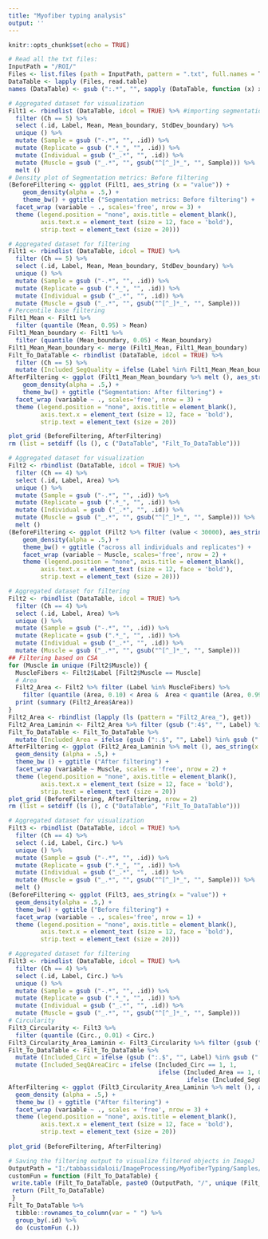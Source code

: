 ---
title: "Myofiber typing analysis"
output: ''
---

```{r setup, include=FALSE}
knitr::opts_chunk$set(echo = TRUE)
```

```{r readDataset}
# Read all the txt files:
InputPath = "/ROI/"
Files <- list.files (path = InputPath, pattern = ".txt", full.names = T)
DataTable <- lapply (Files, read.table)
names (DataTable) <- gsub (":.*", "", sapply (DataTable, function (x) x[1, 1]))
```

```{r, Filt1_segmentationMetrics_denPlot}
# Aggregated dataset for visualization
Filt1 <- rbindlist (DataTable, idcol = TRUE) %>% #importing segmentation quality data
  filter (Ch == 5) %>%
  select (.id, Label, Mean, Mean_boundary, StdDev_boundary) %>%
  unique () %>%
  mutate (Sample = gsub ("-.*", "", .id)) %>%
  mutate (Replicate = gsub (".*_", "", .id)) %>%
  mutate (Individual = gsub ("_.*", "", .id)) %>%
  mutate (Muscle = gsub ("_.*", "", gsub("^[^_]*_", "", Sample))) %>%
  melt ()
# Density plot of Segmentation metrics: Before filtering
(BeforeFiltering <- ggplot (Filt1, aes_string (x = "value")) +
    geom_density(alpha = .5,) +
    theme_bw() + ggtitle ("Segmentation metrics: Before filtering") +
  facet_wrap (variable ~ ., scales='free', nrow = 3) +
  theme (legend.position = "none", axis.title = element_blank(), 
         axis.text.x = element_text (size = 12, face = 'bold'), 
         strip.text = element_text (size = 20)))
```

```{r, Filt1_segmentationMetrics_filtering}
# Aggregated dataset for filtering
Filt1 <- rbindlist (DataTable, idcol = TRUE) %>% 
  filter (Ch == 5) %>%
  select (.id, Label, Mean, Mean_boundary, StdDev_boundary) %>%
  unique () %>%
  mutate (Sample = gsub ("-.*", "", .id)) %>%
  mutate (Replicate = gsub (".*_", "", .id)) %>%
  mutate (Individual = gsub ("_.*", "", .id)) %>%
  mutate (Muscle = gsub ("_.*", "", gsub("^[^_]*_", "", Sample))) 
# Percentile base filtering
Filt1_Mean <- Filt1 %>%
  filter (quantile (Mean, 0.95) > Mean) 
Filt1_Mean_boundary <- Filt1 %>%
  filter (quantile (Mean_boundary, 0.05) < Mean_boundary) 
Filt1_Mean_Mean_boundary <- merge (Filt1_Mean, Filt1_Mean_boundary)
Filt_To_DataTable <- rbindlist (DataTable, idcol = TRUE) %>% 
  filter (Ch == 5) %>% 
  mutate (Included_SegQuality = ifelse (Label %in% Filt1_Mean_Mean_boundary$Label, 1, 0))
AfterFiltering <- ggplot (Filt1_Mean_Mean_boundary %>% melt (), aes_string(x = "value")) +
    geom_density(alpha = .5,) +
    theme_bw() + ggtitle ("Segmentation: After filtering") +
  facet_wrap (variable ~ ., scales='free', nrow = 3) +
  theme (legend.position = "none", axis.title = element_blank(), 
         axis.text.x = element_text (size = 12, face = 'bold'), 
         strip.text = element_text (size = 20))

plot_grid (BeforeFiltering, AfterFiltering)
rm (list = setdiff (ls (), c ("DataTable", "Filt_To_DataTable")))
```


```{r Filt2_CSA_denPlot}
# Aggregated dataset for visualization
Filt2 <- rbindlist (DataTable, idcol = TRUE) %>% 
  filter (Ch == 4) %>%
  select (.id, Label, Area) %>%
  unique () %>%
  mutate (Sample = gsub ("-.*", "", .id)) %>%
  mutate (Replicate = gsub (".*_", "", .id)) %>%
  mutate (Individual = gsub ("_.*", "", .id)) %>%
  mutate (Muscle = gsub ("_.*", "", gsub("^[^_]*_", "", Sample))) %>%
  melt () 
(BeforeFiltering <- ggplot (Filt2 %>% filter (value < 30000), aes_string(x = "value")) +
    geom_density(alpha = .5,) +
    theme_bw() + ggtitle ("across all individuals and replicates") +
    facet_wrap (variable ~ Muscle, scales='free', nrow = 2) +
    theme (legend.position = "none", axis.title = element_blank(), 
         axis.text.x = element_text (size = 12, face = 'bold'), 
         strip.text = element_text (size = 20)))
```


```{r Filt2_CSA_filtering}
# Aggregated dataset for filtering
Filt2 <- rbindlist (DataTable, idcol = TRUE) %>% 
  filter (Ch == 4) %>%
  select (.id, Label, Area) %>%
  unique () %>%
  mutate (Sample = gsub ("-.*", "", .id)) %>%
  mutate (Replicate = gsub (".*_", "", .id)) %>%
  mutate (Individual = gsub ("_.*", "", .id)) %>%
  mutate (Muscle = gsub ("_.*", "", gsub("^[^_]*_", "", Sample)))
## Filtering based on CSA
for (Muscle in unique (Filt2$Muscle)) {
  MuscleFibers <- Filt2$Label [Filt2$Muscle == Muscle] 
  # Area 
  Filt2_Area <- Filt2 %>% filter (Label %in% MuscleFibers) %>%
    filter (quantile (Area, 0.10) < Area &  Area < quantile (Area, 0.99)) 
  print (summary (Filt2_Area$Area))
}
Filt2_Area <- rbindlist (lapply (ls (pattern = "Filt2_Area_"), get))
Filt2_Area_Laminin <- Filt2_Area %>% filter (gsub (":4$", "", Label) %in% gsub (":5$", "", Filt_To_DataTable$Label [Filt_To_DataTable$Included_SegQuality == 1]))
Filt_To_DataTable <- Filt_To_DataTable %>% 
  mutate (Included_Area = ifelse (gsub (":.$", "", Label) %in% gsub (":.$", "", Filt2_Area_Laminin$Label), 1, 0))
AfterFiltering <- ggplot (Filt2_Area_Laminin %>% melt (), aes_string(x = "value")) +
  geom_density (alpha = .5,) +
  theme_bw () + ggtitle ("After filtering") +
  facet_wrap (variable ~ Muscle, scales = 'free', nrow = 2) +
  theme (legend.position = "none", axis.title = element_blank(), 
         axis.text.x = element_text (size = 12, face = 'bold'), 
         strip.text = element_text (size = 20))
plot_grid (BeforeFiltering, AfterFiltering, nrow = 2)
rm (list = setdiff (ls (), c ("DataTable", "Filt_To_DataTable")))
```

```{r Filt3_circularity_denPlot}
# Aggregated dataset for visualization
Filt3 <- rbindlist (DataTable, idcol = TRUE) %>% 
  filter (Ch == 4) %>%
  select (.id, Label, Circ.) %>%
  unique () %>%
  mutate (Sample = gsub ("-.*", "", .id)) %>%
  mutate (Replicate = gsub (".*_", "", .id)) %>%
  mutate (Individual = gsub ("_.*", "", .id)) %>%
  mutate (Muscle = gsub ("_.*", "", gsub("^[^_]*_", "", Sample))) %>%
  melt () 
(BeforeFiltering <- ggplot (Filt3, aes_string(x = "value")) +
  geom_density(alpha = .5,) +
  theme_bw() + ggtitle ("Before filtering") +
  facet_wrap (variable ~ ., scales='free', nrow = 1) +
  theme (legend.position = "none", axis.title = element_blank(), 
         axis.text.x = element_text (size = 12, face = 'bold'), 
         strip.text = element_text (size = 20)))
```

```{r Filt3_circularity_filtering}
# Aggregated dataset for filtering
Filt3 <- rbindlist (DataTable, idcol = TRUE) %>% 
  filter (Ch == 4) %>%
  select (.id, Label, Circ.) %>%
  unique () %>%
  mutate (Sample = gsub ("-.*", "", .id)) %>%
  mutate (Replicate = gsub (".*_", "", .id)) %>%
  mutate (Individual = gsub ("_.*", "", .id)) %>%
  mutate (Muscle = gsub ("_.*", "", gsub("^[^_]*_", "", Sample)))
# Circularity
Filt3_Circularity <- Filt3 %>%
  filter (quantile (Circ., 0.01) < Circ.) 
Filt3_Circularity_Area_Laminin <- Filt3_Circularity %>% filter (gsub (":.$", "", Label) %in% gsub (":.$", "", Filt_To_DataTable$Label) [Filt_To_DataTable$Included_Area == 1])
Filt_To_DataTable <- Filt_To_DataTable %>% 
  mutate (Included_Circ = ifelse (gsub (":.$", "", Label) %in% gsub (":.$", "", Filt3_Circularity_Area_Laminin$Label), 1, 0)) %>%
  mutate (Included_SeqQAreaCirc = ifelse (Included_Circ == 1, 1, 
                                          ifelse (Included_Area == 1, 0.7, 
                                                  ifelse (Included_SegQuality == 1, 0.4, 0))))
AfterFiltering <- ggplot (Filt3_Circularity_Area_Laminin %>% melt (), aes_string(x = "value")) +
  geom_density (alpha = .5,) +
  theme_bw () + ggtitle ("After filtering") +
  facet_wrap (variable ~ ., scales = 'free', nrow = 3) +
  theme (legend.position = "none", axis.title = element_blank(), 
         axis.text.x = element_text (size = 12, face = 'bold'), 
         strip.text = element_text (size = 20))
  
plot_grid (BeforeFiltering, AfterFiltering)
```


```{r save_visualizationInput}
# Saving the filtering output to visualize filtered objects in ImageJ
OutputPath = "I:/tabbassidaloii/ImageProcessing/MyofiberTyping/Samples/ROI"
customFun = function (Filt_To_DataTable) {
 write.table (Filt_To_DataTable, paste0 (OutputPath, "/", unique (Filt_To_DataTable$.id), "_Filt.txt"), quote = F, sep = "\t", row.names = F)
 return (Filt_To_DataTable)
 }
Filt_To_DataTable %>% 
  tibble::rownames_to_column(var = " ") %>%
  group_by(.id) %>% 
  do (customFun (.))
```

```{r }
```
